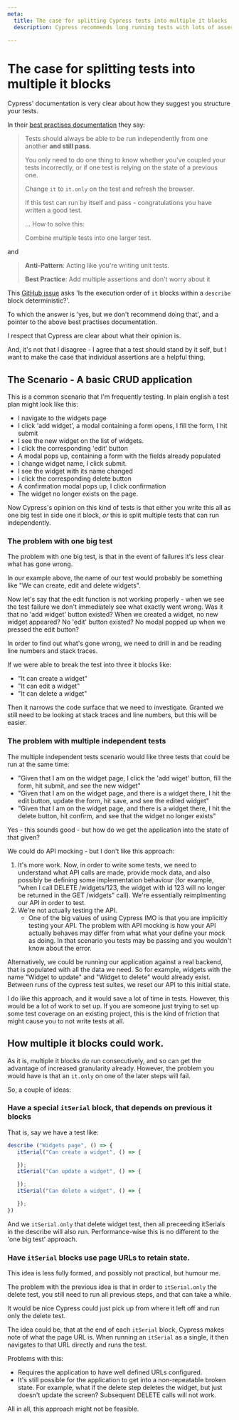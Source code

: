 ```yaml
---
meta:
  title: The case for splitting Cypress tests into multiple it blocks
  description: Cypress recommends long running tests with lots of assertions. I argue that it would be helpful if we had granular visiblity of the parts of the test.

---
```



# The case for splitting tests into multiple it blocks

Cypress' documentation is very clear about how they suggest you structure your tests. 

In their [best practises documentation](https://docs.cypress.io/guides/references/best-practices#Having-tests-rely-on-the-state-of-previous-tests) they say: 

>Tests should always be able to be run independently from one another **and still pass**. 
>
>You only need to do one thing to know whether you've coupled your tests incorrectly, or if one test is relying on the state of a previous one.
>
>Change `it` to `it.only` on the test and refresh the browser.
>
>If this test can run by itself and pass - congratulations you have written a good test.
>
>... How to solve this: 
>
>Combine multiple tests into one larger test. 

and

> **Anti-Pattern**: Acting like you're writing unit tests.
> 
> **Best Practice**: Add multiple assertions and don't worry about it


This [GitHub issue](https://github.com/cypress-io/cypress/issues/2901) asks 'Is the execution order of `it` blocks within a `describe` block deterministic?'. 

To which the answer is 'yes, but we don't recommend doing that', and a pointer to the above best practises documentation. 

I respect that Cypress are clear about what their opinion is. 

And, it's not that I disagree - I agree that a test should stand by it self, but I want to make the case that individual assertions are a helpful thing. 

## The Scenario  - A basic CRUD application

This is a common scenario that I'm frequently testing. In plain english a test plan might look like this: 

- I navigate to the widgets page 
- I click 'add widget', a modal containing a form opens, I fill the form, I hit submit 
- I see the new widget on the list of widgets. 
- I click the corresponding 'edit' button
- A modal pops up, containing a form with the fields already populated
- I change widget name, I click submit. 
- I see the widget with its name changed
- I click the corresponding delete button
- A confirmation modal pops up, I click confirmation
- The widget no longer exists on the page. 

Now Cypress's opinion on this kind of tests is that either you write this all as one big test in side one it block, _or_ this is split multiple tests that can run independently. 

### The problem with one big test

The problem with one big test, is that in the event of failures it's less clear what has gone wrong. 

In our example above, the name of our test would probably be something like "We can create, edit and delete widgets". 

Now let's say that the edit function is not working properly - when we see the test failure we don't immediately see what exactly went wrong. Was it that no 'add widget' button existed? When we created a widget, no new widget appeared? 
No 'edit' button existed? No modal popped up when we pressed the edit button? 

In order to find out what's gone wrong, we need to drill in and be reading line numbers and stack traces. 

If we were able to break the test into three it blocks like: 

- "It can create a widget"
- "It can edit a widget"
- "It can delete a widget" 

Then it narrows the code surface that we need to investigate. Granted we still need to be looking at stack traces and line numbers, but this will be easier. 

### The problem with multiple independent tests 

The multiple independent tests scenario would like three tests that could be run at the same time: 

- "Given that I am on the widget page, I click the 'add wiget' button, fill the form, hit submit, and see the new widget"
- "Given that I am on the widget page, and there is a widget there, I hit the edit button, update the form, hit save, and see the edited widget"
- "Given that I am on the widget page, and there is a widget there, I hit the delete button, hit confirm, and see that the widget no longer exists"

Yes - this sounds good - but how do we get the application into the state of that given? 

We could do API mocking - but I don't like this approach: 

1. It's more work. Now, in order to write some tests, we need to understand what API calls are made, provide mock data, and also possibly be defining some implementation behaviour (for example, "when I call DELETE /widgets/123, the widget with id 123 will no longer be returned in the GET /widgets" call). We're essentially reimplmenting our API in order to test. 
2. We're not actually testing the API. 
   - One of the big values of using Cypress IMO is that you are implicitly testing your API. The problem with API mocking is how your API actually behaves may differ from what what your define your mock as doing. In that scenario you tests may be passing and you wouldn't know about the error. 

Alternatively, we could be running our application against a real backend, that is populated with all the data we need. So for example, widgets with the name "Widget to update" and "Widget to delete" would already exist. Between runs of the cypress test suites, we reset our API to this initial state.  

I do like this approach, and it would save a lot of time in tests. However, this would be a lot of work to set up. If you are someone just trying to set up some test coverage on an existing project, this is the kind of friction that might cause you to not write tests at all. 


## How multiple it blocks could work. 

As it is, multiple it blocks _do_ run consecutively, and so can get the advantage of increased granularity already. However, the problem you would have is that an `it.only` on one of the later steps will fail. 

So, a couple of ideas: 

### Have a special `itSerial` block, that depends on previous it blocks

That is, say we have a test like: 

```js
describe ("Widgets page", () => {
   itSerial("Can create a widget", () => {

   }); 
   itSerial("Can update a widget", () => {

   }); 
   itSerial("Can delete a widget", () => {

   }); 
})

```

And we `itSerial.only` that delete widget test, then all preceeding itSerials in the describe will also run. Performance-wise this is no different to the 'one big test' approach. 

### Have `itSerial` blocks use page URLs to retain state. 

This idea is less fully formed, and possibly not practical, but humour me. 

The problem with the previous idea is that in order to `itSerial.only` the delete test, you still need to run all previous steps, and that can take a while. 

It would be nice Cypress could just pick up from where it left off and run only the delete test. 

The idea could be, that at the end of each `itSerial` block, Cypress makes note of what the page URL is. When running an `itSerial` as a single, it then navigates to that URL directly and runs the test. 

Problems with this: 

- Requires the application to have well defined URLs configured. 
- It's still possible for the application to get into a non-repeatable broken state. For example, what if the delete step deletes the widget, but just doesn't update the screen? Subsequent DELETE calls will not work. 

All in all, this approach might not be feasible. 




